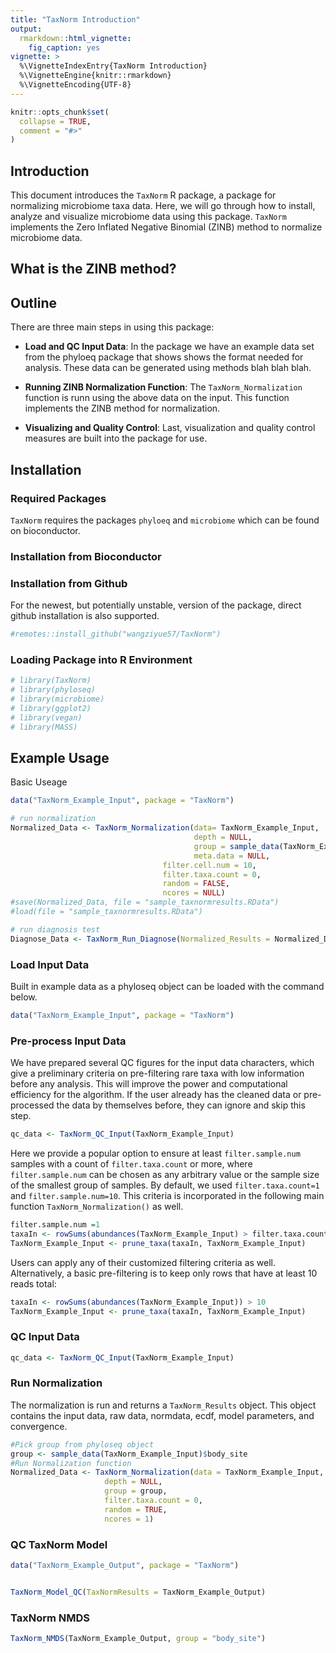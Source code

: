 ```yaml
---
title: "TaxNorm Introduction"
output: 
  rmarkdown::html_vignette:
    fig_caption: yes
vignette: >
  %\VignetteIndexEntry{TaxNorm Introduction}
  %\VignetteEngine{knitr::rmarkdown}
  %\VignetteEncoding{UTF-8}
---
```



```r
knitr::opts_chunk$set(
  collapse = TRUE,
  comment = "#>"
)
```


## Introduction

This document introduces the `TaxNorm` R package, a package for normalizing microbiome taxa data. Here, we will go through how to install, analyze and visualize microbiome data using this package. `TaxNorm` implements the Zero Inflated Negative Binomial (ZINB) method to normalize microbiome data. 

## What is the ZINB method?


## Outline

There are three main steps in using this package: 

- **Load and QC Input Data**: In the package we have an example data set from the phyloeq package that shows shows the format needed for analysis. These data can be generated using methods blah blah blah. 

- **Running ZINB Normalization Function**: The `TaxNorm_Normalization` function is runn using the above data on the input. This function implements the ZINB method for normalization.

- **Visualizing and Quality Control**: Last, visualization and quality control measures are built into the package for use. 


## Installation

### Required Packages 

`TaxNorm` requires the packages `phyloeq` and `microbiome` which can be found on bioconductor. 

### Installation from Bioconductor

### Installation from Github

For the newest, but potentially unstable, version of the package, direct github installation is also supported.

```r
#remotes::install_github("wangziyue57/TaxNorm")
```

### Loading Package into R Environment 

```r
# library(TaxNorm)
# library(phyloseq)
# library(microbiome)
# library(ggplot2)
# library(vegan)
# library(MASS)
```



## Example Usage

Basic Useage
```r
data("TaxNorm_Example_Input", package = "TaxNorm")

# run normalization
Normalized_Data <- TaxNorm_Normalization(data= TaxNorm_Example_Input, 
                                         depth = NULL, 
                                         group = sample_data(TaxNorm_Example_Input)$body_site, 
                                         meta.data = NULL,
                                  filter.cell.num = 10,
                                  filter.taxa.count = 0,
                                  random = FALSE,
                                  ncores = NULL)
#save(Normalized_Data, file = "sample_taxnormresults.RData")
#load(file = "sample_taxnormresults.RData")

# run diagnosis test
Diagnose_Data <- TaxNorm_Run_Diagnose(Normalized_Results = Normalized_Data, prev = TRUE, equiv = TRUE, group = sample_data(TaxNorm_Example_Input)$body_site)

```


### Load Input Data

Built in example data as a phyloseq object can be loaded with the command below. 

```r
data("TaxNorm_Example_Input", package = "TaxNorm")

```


### Pre-process Input Data

We have prepared several QC figures for the input data characters, which give a preliminary criteria on pre-filtering rare taxa with low information before any analysis. This will improve the power and computational efficiency for the algorithm. If the user already has the cleaned data or pre-processed the data by themselves before, they can ignore and skip this step.

```r
qc_data <- TaxNorm_QC_Input(TaxNorm_Example_Input)
```

Here we provide a popular option to ensure at least `filter.sample.num` samples with a count of `filter.taxa.count` or more, where `filter.sample.num` can be chosen as any arbitrary value or the sample size of the smallest group of samples. By default, we used `filter.taxa.count=1` and `filter.sample.num=10`. This criteria is incorporated in the following main function `TaxNorm_Normalization()` as well. 

```r
filter.sample.num =1
taxaIn <- rowSums(abundances(TaxNorm_Example_Input) > filter.taxa.count) > filter.sample.num
TaxNorm_Example_Input <- prune_taxa(taxaIn, TaxNorm_Example_Input) 
```

Users can apply any of their customized filtering criteria as well. Alternatively, a basic pre-filtering is to keep only rows that have at least 10 reads total:

```r
taxaIn <- rowSums(abundances(TaxNorm_Example_Input)) > 10
TaxNorm_Example_Input <- prune_taxa(taxaIn, TaxNorm_Example_Input) 
```

### QC Input Data

```r
qc_data <- TaxNorm_QC_Input(TaxNorm_Example_Input)
```

### Run Normalization

The normalization is run and returns a `TaxNorm_Results` object. This object contains the input data, raw data, normdata, ecdf, model parameters, and convergence. 

```r
#Pick group from phyloseq object
group <- sample_data(TaxNorm_Example_Input)$body_site
#Run Normalization function
Normalized_Data <- TaxNorm_Normalization(data = TaxNorm_Example_Input, 
                     depth = NULL,
                     group = group, 
                     filter.taxa.count = 0,
                     random = TRUE,
                     ncores = 1)

```



### QC TaxNorm Model

```r

data("TaxNorm_Example_Output", package = "TaxNorm")


TaxNorm_Model_QC(TaxNormResults = TaxNorm_Example_Output)
```


### TaxNorm NMDS

```r

TaxNorm_NMDS(TaxNorm_Example_Output, group = "body_site")

```



